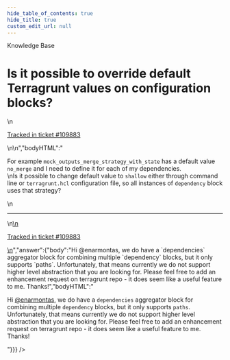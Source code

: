 ```yaml
---
hide_table_of_contents: true
hide_title: true
custom_edit_url: null
---
```



<head>
  <link rel="canonical" href="https://github.com/gruntwork-io/knowledge-base/discussions/662" />
</head>

<CenterLayout>
<span className="searchCategory">Knowledge Base</span>
<h1>Is it possible to override default Terragrunt values on configuration blocks?</h1>
<GitHub discussion={{"id":"D_kwDOF8slf84AScum","number":662,"author":{"login":"enarmontas"},"title":"Is it possible to override default Terragrunt values on configuration blocks?","body":"\nFor example `mock_outputs_merge_strategy_with_state` has a default value `no_merge` and I need to define it for each of my dependencies.\r\nIs it possible to change default value to `shallow` either through command line or `terragrunt.hcl` configuration file, so all instances of `dependency` block uses that strategy? \n\n---\n\n<ins datetime=\"2023-02-08T18:21:43Z\">\n  <p><a href=\"https://support.gruntwork.io/hc/requests/109883\">Tracked in ticket #109883</a></p>\n</ins>\n","bodyHTML":"<p dir=\"auto\">For example <code class=\"notranslate\">mock_outputs_merge_strategy_with_state</code> has a default value <code class=\"notranslate\">no_merge</code> and I need to define it for each of my dependencies.<br>\nIs it possible to change default value to <code class=\"notranslate\">shallow</code> either through command line or <code class=\"notranslate\">terragrunt.hcl</code> configuration file, so all instances of <code class=\"notranslate\">dependency</code> block uses that strategy?</p>\n<hr>\n<ins datetime=\"2023-02-08T18:21:43Z\">\n  <p dir=\"auto\"><a href=\"https://support.gruntwork.io/hc/requests/109883\" rel=\"nofollow\">Tracked in ticket #109883</a></p>\n</ins>","answer":{"body":"Hi @enarmontas, we do have a `dependencies` aggregator block for combining multiple `dependency` blocks, but it only supports `paths`. Unfortunately, that means currently we do not support higher level abstraction that you are looking for. Please feel free to add  an enhancement request on terragrunt repo - it does seem like a useful feature to me. Thanks!","bodyHTML":"<p dir=\"auto\">Hi <a class=\"user-mention notranslate\" data-hovercard-type=\"user\" data-hovercard-url=\"/users/enarmontas/hovercard\" data-octo-click=\"hovercard-link-click\" data-octo-dimensions=\"link_type:self\" href=\"https://github.com/enarmontas\">@enarmontas</a>, we do have a <code class=\"notranslate\">dependencies</code> aggregator block for combining multiple <code class=\"notranslate\">dependency</code> blocks, but it only supports <code class=\"notranslate\">paths</code>. Unfortunately, that means currently we do not support higher level abstraction that you are looking for. Please feel free to add  an enhancement request on terragrunt repo - it does seem like a useful feature to me. Thanks!</p>"}}} />

</CenterLayout>
  

<!-- ##DOCS-SOURCER-START
{
  "sourcePlugin": "github-discussions",
  "hash": "e7ebd2ae8979a14f4319ea129466ed73"
}
##DOCS-SOURCER-END -->
